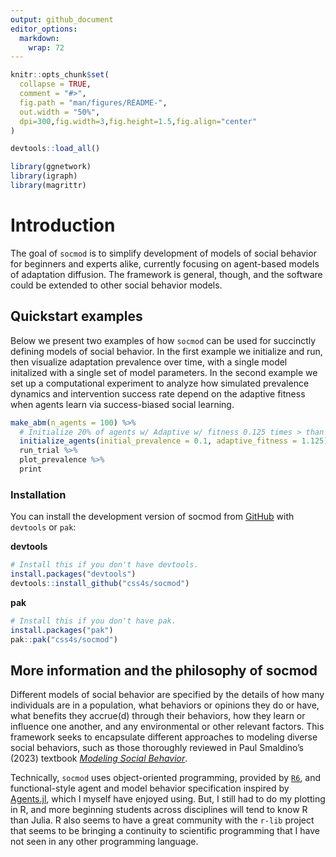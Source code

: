 ```yaml
---
output: github_document
editor_options: 
  markdown: 
    wrap: 72
---
```


<!-- README.md is generated from README.Rmd. Please edit that file -->

```r
knitr::opts_chunk$set(
  collapse = TRUE,
  comment = "#>",
  fig.path = "man/figures/README-",
  out.width = "50%",
  dpi=300,fig.width=3,fig.height=1.5,fig.align="center"
)

devtools::load_all()

library(ggnetwork)
library(igraph)
library(magrittr)
```

# Introduction 

The goal of `socmod` is to simplify development of models of social behavior for beginners and experts alike, currently focusing on agent-based models of adaptation diffusion. The framework is general, though, and the software could be extended to other social behavior models. 

## Quickstart examples

Below we present two examples of how `socmod` can be used for succinctly defining models of social behavior.
In the first example we initialize and run, then visualize adaptation prevalence 
over time, with a single model initalized with a single set of model parameters.  In the second example we set up a computational experiment to analyze how 
simulated prevalence dynamics and intervention success rate depend on the adaptive fitness when agents learn via success-biased social learning.

```r
make_abm(n_agents = 100) %>%
  # Initialize 20% of agents w/ Adaptive w/ fitness 0.125 times > than Legacy
  initialize_agents(initial_prevalence = 0.1, adaptive_fitness = 1.125) %>%
  run_trial %>%
  plot_prevalence %>%
  print
```

### Installation

You can install the development version of socmod from
[GitHub](https://github.com/) with `devtools` or `pak`:

**devtools**

```r
# Install this if you don't have devtools.
install.packages("devtools")
devtools::install_github("css4s/socmod")
```

**pak**

```r
# Install this if you don't have pak.
install.packages("pak")
pak::pak("css4s/socmod")
```


## More information and the philosophy of socmod

Different models of social behavior are specified by the details of how
many individuals are in a population, what behaviors or opinions they do
or have, what benefits they accrue(d) through their behaviors, how they
learn or influence one another, and any environmental or other relevant
factors. This framework seeks to encapsulate different approaches to
modeling diverse social behaviors, such as those thoroughly reviewed in
Paul Smaldino's (2023) textbook [*Modeling Social
Behavior*](https://press.princeton.edu/books/paperback/9780691224145/modeling-social-behavior?srsltid=AfmBOop2zNSsOtNlOMs6uaLTlAQs8saVMC_I6y_OnyklIKz-GUnoNapR).

Technically, `socmod` uses object-oriented programming, provided by
[`R6`](https://r6.r-lib.org/), and functional-style agent and model
behavior specification inspired by
[Agents.jl](https://juliadynamics.github.io/Agents.jl/stable/), which I
myself have enjoyed using. But, I still had to do my plotting in R, and
more beginning students across disciplines will tend to know R than
Julia. R also seems to have a great community with the `r-lib` project
that seems to be bringing a continuity to scientific programming that I
have not seen in any other programming language.
